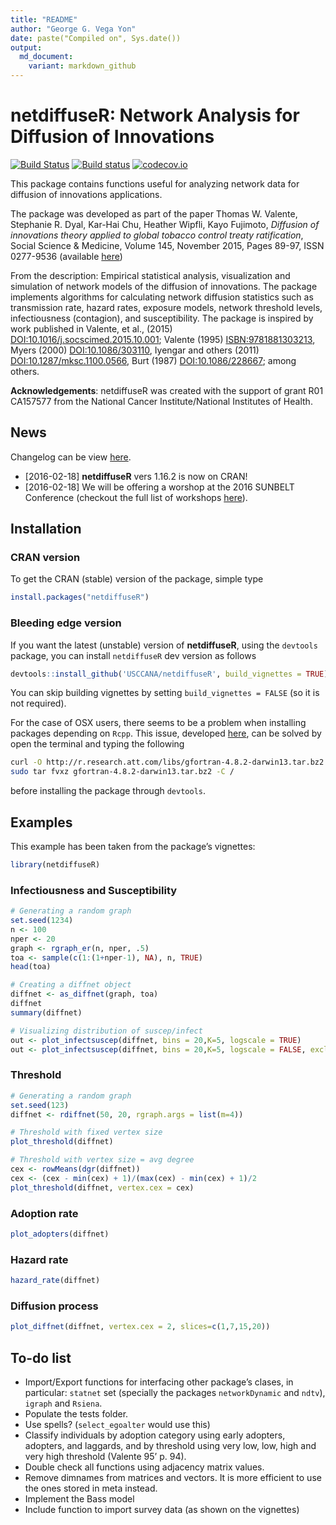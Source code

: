 ```yaml
---
title: "README"
author: "George G. Vega Yon"
date: paste("Compiled on", Sys.date())
output: 
  md_document:
    variant: markdown_github
---
```


# netdiffuseR: Network Analysis for Diffusion of Innovations

[![Build Status](https://travis-ci.org/USCCANA/netdiffuseR.svg?branch=master)](https://travis-ci.org/USCCANA/netdiffuseR) [![Build status](https://ci.appveyor.com/api/projects/status/6u48wgl1lqak2jum?svg=true)](https://ci.appveyor.com/project/gvegayon/netdiffuser) [![codecov.io](https://codecov.io/github/USCCANA/netdiffuseR/coverage.svg?branch=master)](https://codecov.io/github/USCCANA/netdiffuseR?branch=master)

This package contains functions useful for analyzing network data for diffusion of innovations applications.

The package was developed as part of the paper Thomas W. Valente, Stephanie R.
Dyal, Kar-Hai Chu, Heather Wipfli, Kayo Fujimoto, *Diffusion of innovations theory applied to global tobacco control treaty ratification*,
Social Science & Medicine, Volume 145, November 2015, Pages 89-97, ISSN 0277-9536
(available [here](http://www.sciencedirect.com/science/article/pii/S027795361530143X))

From the description: Empirical statistical analysis, visualization and simulation
    of network models of the diffusion of innovations. The package implements
    algorithms for calculating network diffusion statistics such as transmission
    rate, hazard rates, exposure models, network threshold levels, infectiousness
    (contagion), and susceptibility. The package is inspired by work published
    in Valente, et al., (2015) <DOI:10.1016/j.socscimed.2015.10.001>;
    Valente (1995) <ISBN:9781881303213>, Myers (2000) <DOI:10.1086/303110>,
    Iyengar and others (2011) <DOI:10.1287/mksc.1100.0566>,
    Burt (1987) <DOI:10.1086/228667>; among others.
  
__Acknowledgements__:  netdiffuseR was created with the support of grant R01 CA157577 from the National Cancer Institute/National Institutes of Health. 

## News

Changelog can be view [here](NEWS.md).

* [2016-02-18] __netdiffuseR__ vers 1.16.2 is now on CRAN!
* [2016-02-18] We will be offering a worshop at the 2016 SUNBELT Conference (checkout the full list of workshops [here](http://insna.org/sunbelt2016/wp-content/uploads/2015/09/2016_Sunbelt_Workshops_FINAL_01-27-16.pdf)).

## Installation

### CRAN version

To get the CRAN (stable) version of the package, simple type

```r
install.packages("netdiffuseR")
```

### Bleeding edge version

If you want the latest (unstable) version of __netdiffuseR__, using the `devtools` package, you can install `netdiffuseR` dev version as follows

```r
devtools::install_github('USCCANA/netdiffuseR', build_vignettes = TRUE)
```

You can skip building vignettes by setting `build_vignettes = FALSE` (so it is not required).

For the case of OSX users, there seems to be a problem when installing packages 
depending on `Rcpp`. This issue, developed [here](https://github.com/USCCANA/netdiffuseR/issues/3),
can be solved by open the terminal and typing the following

```sh
curl -O http://r.research.att.com/libs/gfortran-4.8.2-darwin13.tar.bz2
sudo tar fvxz gfortran-4.8.2-darwin13.tar.bz2 -C /
```

before installing the package through `devtools`.

## Examples

This example has been taken from the package's vignettes:


```r
library(netdiffuseR)
```

### Infectiousness and Susceptibility

```r
# Generating a random graph
set.seed(1234)
n <- 100
nper <- 20
graph <- rgraph_er(n, nper, .5)
toa <- sample(c(1:(1+nper-1), NA), n, TRUE)
head(toa)

# Creating a diffnet object
diffnet <- as_diffnet(graph, toa)
diffnet
summary(diffnet)

# Visualizing distribution of suscep/infect
out <- plot_infectsuscep(diffnet, bins = 20,K=5, logscale = TRUE)
out <- plot_infectsuscep(diffnet, bins = 20,K=5, logscale = FALSE, exclude.zeros = TRUE)
```

### Threshold

```r
# Generating a random graph
set.seed(123)
diffnet <- rdiffnet(50, 20, rgraph.args = list(m=4))

# Threshold with fixed vertex size
plot_threshold(diffnet)

# Threshold with vertex size = avg degree
cex <- rowMeans(dgr(diffnet))
cex <- (cex - min(cex) + 1)/(max(cex) - min(cex) + 1)/2
plot_threshold(diffnet, vertex.cex = cex)
```

### Adoption rate

```r
plot_adopters(diffnet)
```


### Hazard rate

```r
hazard_rate(diffnet)
```


### Diffusion process

```r
plot_diffnet(diffnet, vertex.cex = 2, slices=c(1,7,15,20))
```


## To-do list

- Import/Export functions for interfacing other package's clases, in particular: `statnet` set (specially the packages `networkDynamic` and `ndtv`), `igraph` and `Rsiena`.
- Populate the tests folder.
- Use spells? (`select_egoalter` would use this)
- Classify individuals by adoption category using early adopters, adopters, and laggards, and by threshold using very low, low, high and very high threshold (Valente 95' p. 94).
- Double check all functions using adjacency matrix values.
- Remove dimnames from matrices and vectors. It is more efficient to use the ones stored in meta instead.
- Implement the Bass model
- Include function to import survey data (as shown on the vignettes)
